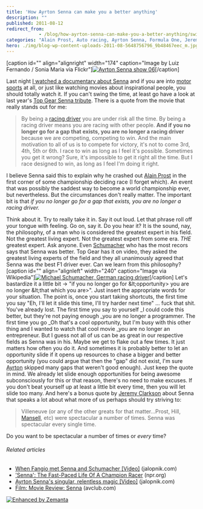 ```yaml
---
title: 'How Ayrton Senna can make you a better anything'
description: ""
published: 2011-08-12
redirect_from: 
            - /blog/how-ayrton-senna-can-make-you-a-better-anything/swizec/2167
categories: "Alain Prost, Auto racing, Ayrton Senna, Formula One, Jeremy Clarkson, Michael Schumacher, Uncategorized"
hero: ./img/blog-wp-content-uploads-2011-08-5648756796_9b48467eec_m.jpg
---
```

\[caption id=&quot;&quot; align=&quot;alignright&quot; width=&quot;174&quot; caption=&quot;Image by Luiz Fernando / Sonia Maria via Flickr&quot;][![Ayrton Senna show 06](./img/blog-wp-content-uploads-2011-08-5648756796_9b48467eec_m.jpg "Ayrton Senna show 06")](http://www.flickr.com/photos/7477245@N05/5648756796)\[/caption]

Last night [I watched a documentary about Senna](http://swizec.com/blog/i-learned-two-things-today-10-8/swizec/2124 "I learned two things today 10.8.") and if you are into [motor sports](http://en.wikipedia.org/wiki/Motorsport "Motorsport") at all, or just like watching movies about inspirational people, you should totally watch it. If you can&#x27;t swing the time, at least go have a look at last year&#x27;s [Top Gear Senna tribute](http://www.youtube.com/results?search_query=top+gear+senna&amp;page=&amp;utm_source=opensearch). There is a quote from the movie that really stands out for me:

> By being a [racing driver](http://en.wikipedia.org/wiki/Auto_racing "Auto racing") you are under risk all the time. By being a racing driver means you are racing with other people. **And if you no longer go for a gap that exists, you are no longer a racing driver** because we are competing, competing to win. And the main motivation to all of us is to compete for victory, it&#x27;s not to come 3rd, 4th, 5th or 6th. I race to win as long as I feel it&#x27;s possible. Sometimes you get it wrong? Sure, it&#x27;s impossible to get it right all the time. But I race designed to win, as long as I feel I&#x27;m doing it right.

I believe Senna said this to explain why he crashed out [Alain Prost](http://en.wikipedia.org/wiki/Alain_Prost "Alain Prost") in the first corner of some championship deciding race (I forget which). An event that was possibly the saddest way to become a world championship ever, but nevertheless. But the circumstances don&#x27;t really matter. The important bit is that _if you no longer go for a gap that exists, you are no longer a racing driver._ 

<!--more-->

Think about it. Try to really take it in. Say it out loud. Let that phrase roll off your tongue with feeling. Go on, say it. Do you hear it? It is the sound, nay, the philosophy, of a man who is considered the greatest expert in his field. Not the greatest living expert. Not the greatest expert from some era. _THE_ greatest expert. Ask anyone. Even [Schumacher](http://en.wikipedia.org/wiki/Michael_Schumacher "Michael Schumacher") who has the most recors says that Senna was better. Top Gear has it on video, they asked the greatest living experts of the field and they all unanimously agreed that Senna was _the_ best F1 driver ever. Can we learn from this philosophy? \[caption id=&quot;&quot; align=&quot;alignleft&quot; width=&quot;240&quot; caption=&quot;Image via Wikipedia&quot;][![Michael Schumacher, German racing driver](./img/blog-wp-content-uploads-2011-08-300px-Michael_Schumacher1.jpg "Michael Schumacher, German racing driver")](http://commons.wikipedia.org/wiki/File:Michael_Schumacher.jpg)\[/caption] Let&#x27;s bastardize it a little bit -&gt; &quot;if you no longer go for &amp;lt;opportunity&gt; you are no longer &amp;lt;that which you are&gt;&quot;. Just insert the appropriate words for your situation. The point is, once you start taking shortcuts, the first time you say &quot;Eh, I&#x27;ll let it slide this time, I&#x27;ll try harder next time&quot; ... fuck that shit. You&#x27;ve already lost. The first time you say to yourself _I could code this better, but they&#x27;re not paying enough _you are no longer a programmer. The first time you go _Oh that&#x27;s a cool opportunity, but I&#x27;m busy with this other thing and I wanted to watch that cool movie _you are no longer an entrepreneur. But I guess not all of us can be as great in our respective fields as Senna was in his. Maybe we get to flake out a few times. It just matters how often you do it. And sometimes it is probably better to let an opportunity slide if it opens up resources to chase a bigger and better opportunity (you could argue that then the &quot;gap&quot; did not exist, I&#x27;m sure [Ayrton](http://en.wikipedia.org/wiki/Ayrton_Senna "Ayrton Senna") skipped many gaps that weren&#x27;t good enough). Just keep the quote in mind. We already let slide enough opportunities for being awesome subconsciously for this or that reason, there&#x27;s no need to make excuses. If you don&#x27;t beat yourself up at least a little bit every time, then you will let slide too many. And here&#x27;s a bonus quote by [Jeremy Clarkson](http://www.myspace.com/everything/jeremy-clarkson "Jeremy Clarkson") about Senna that speaks a lot about what more of us perhaps should try striving to:

> Villeneuve (or any of the other greats for that matter...Prost, Hill, [Mansell](http://en.wikipedia.org/wiki/Nigel_Mansell "Nigel Mansell"), etc) were spectacular a number of times. Senna was spectacular every single time.

Do you want to be spectacular a number of times or _every_ time?

###### Related articles

- [When Fangio met Senna and Schumacher \[Video\]](http://jalopnik.com/5826851/when-fangio-met-senna-and-schumacher) (jalopnik.com)
- [&#x27;Senna&#x27;: The Fast-Paced Life Of A Champion Racer](http://www.npr.org/2011/08/11/139084426/senna-the-fast-paced-life-of-a-champion-racer?ft=1&amp;f=1008) (npr.org)
- [Ayrton Senna&#x27;s singular, relentless magic \[Video\]](http://jalopnik.com/5823354/ayrton-sennas-singular-relentless-magic) (jalopnik.com)
- [Film: Movie Review: Senna](http://www.avclub.com/articles/senna,60240/) (avclub.com)

[![Enhanced by Zemanta](http://img.zemanta.com/zemified_e.png?x-id=60a061c1-53f9-4ae4-a23a-98750577b86b)](http://www.zemanta.com/ "Enhanced by Zemanta")